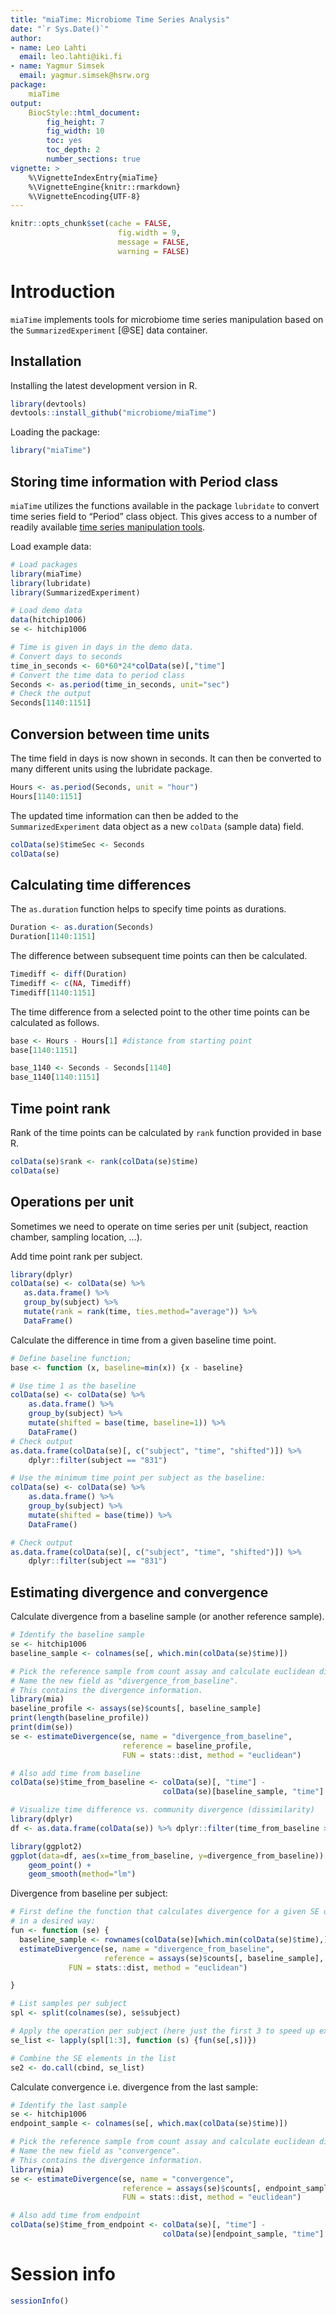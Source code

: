 ```yaml
---
title: "miaTime: Microbiome Time Series Analysis"
date: "`r Sys.Date()`"
author:
- name: Leo Lahti
  email: leo.lahti@iki.fi
- name: Yagmur Simsek
  email: yagmur.simsek@hsrw.org
package: 
    miaTime
output: 
    BiocStyle::html_document:
        fig_height: 7
        fig_width: 10
        toc: yes
        toc_depth: 2
        number_sections: true
vignette: >
    %\VignetteIndexEntry{miaTime}
    %\VignetteEngine{knitr::rmarkdown}
    %\VignetteEncoding{UTF-8}
---
```


```r
knitr::opts_chunk$set(cache = FALSE,
                        fig.width = 9,
                        message = FALSE,
                        warning = FALSE)
```

# Introduction

`miaTime` implements tools for microbiome time series manipulation based
on the `SummarizedExperiment` [@SE] data container.


## Installation

Installing the latest development version in R.

```r
library(devtools)
devtools::install_github("microbiome/miaTime")
```

Loading the package:

```r
library("miaTime")
```


## Storing time information with Period class

`miaTime` utilizes the functions available in the package `lubridate`
to convert time series field to "Period" class object. This gives access to a number of readily available [time series manipulation tools](https://cran.r-project.org/web/packages/lubridate/vignettes/lubridate.html).


Load example data:

```r
# Load packages
library(miaTime)
library(lubridate)
library(SummarizedExperiment)

# Load demo data
data(hitchip1006)
se <- hitchip1006

# Time is given in days in the demo data.
# Convert days to seconds
time_in_seconds <- 60*60*24*colData(se)[,"time"]
# Convert the time data to period class
Seconds <- as.period(time_in_seconds, unit="sec")
# Check the output
Seconds[1140:1151]
```


## Conversion between time units

The time field in days is now shown in seconds. It can then be
converted to many different units using the lubridate package.

```r
Hours <- as.period(Seconds, unit = "hour")
Hours[1140:1151]
```

The updated time information can then be added to the
`SummarizedExperiment` data object as a new `colData` (sample data)
field.


```r
colData(se)$timeSec <- Seconds
colData(se)
```

## Calculating time differences 

The `as.duration` function helps to specify time points as durations.

```r
Duration <- as.duration(Seconds)
Duration[1140:1151]
```

The difference between subsequent time points can then be calculated.

```r
Timediff <- diff(Duration)
Timediff <- c(NA, Timediff)
Timediff[1140:1151]
```

The time difference from a selected point to the other time points
can be calculated as follows.

```r
base <- Hours - Hours[1] #distance from starting point
base[1140:1151]

base_1140 <- Seconds - Seconds[1140]
base_1140[1140:1151]
```

## Time point rank

Rank of the time points can be calculated by `rank` function provided in base R.

```r
colData(se)$rank <- rank(colData(se)$time)
colData(se)
```


## Operations per unit

Sometimes we need to operate on time series per unit (subject,
reaction chamber, sampling location, ...).

Add time point rank per subject.

```r
library(dplyr)
colData(se) <- colData(se) %>%
   as.data.frame() %>%
   group_by(subject) %>%
   mutate(rank = rank(time, ties.method="average")) %>%
   DataFrame()
```



Calculate the difference in time from a given baseline time point.

```r
# Define baseline function;
base <- function (x, baseline=min(x)) {x - baseline}

# Use time 1 as the baseline
colData(se) <- colData(se) %>%
    as.data.frame() %>%
    group_by(subject) %>%
    mutate(shifted = base(time, baseline=1)) %>%
    DataFrame()
# Check output
as.data.frame(colData(se)[, c("subject", "time", "shifted")]) %>%
    dplyr::filter(subject == "831")

# Use the minimum time point per subject as the baseline:
colData(se) <- colData(se) %>%
    as.data.frame() %>%
    group_by(subject) %>%
    mutate(shifted = base(time)) %>%
    DataFrame()

# Check output
as.data.frame(colData(se)[, c("subject", "time", "shifted")]) %>%
    dplyr::filter(subject == "831")
```


## Estimating divergence and convergence

Calculate divergence from a baseline sample (or another reference sample).

```r
# Identify the baseline sample
se <- hitchip1006
baseline_sample <- colnames(se[, which.min(colData(se)$time)])

# Pick the reference sample from count assay and calculate euclidean distance
# Name the new field as "divergence_from_baseline".
# This contains the divergence information.
library(mia)
baseline_profile <- assays(se)$counts[, baseline_sample]
print(length(baseline_profile))
print(dim(se))
se <- estimateDivergence(se, name = "divergence_from_baseline", 
                         reference = baseline_profile,
                         FUN = stats::dist, method = "euclidean")

# Also add time from baseline
colData(se)$time_from_baseline <- colData(se)[, "time"] -
                                  colData(se)[baseline_sample, "time"]

# Visualize time difference vs. community divergence (dissimilarity)
library(dplyr)
df <- as.data.frame(colData(se)) %>% dplyr::filter(time_from_baseline > 0)

library(ggplot2)
ggplot(data=df, aes(x=time_from_baseline, y=divergence_from_baseline)) +
    geom_point() +
    geom_smooth(method="lm")
```


Divergence from baseline per subject:

```r
# First define the function that calculates divergence for a given SE object
# in a desired way:
fun <- function (se) {
  baseline_sample <- rownames(colData(se)[which.min(colData(se)$time),])
  estimateDivergence(se, name = "divergence_from_baseline", 
                     reference = assays(se)$counts[, baseline_sample],
		     FUN = stats::dist, method = "euclidean")

}

# List samples per subject
spl <- split(colnames(se), se$subject)

# Apply the operation per subject (here just the first 3 to speed up example)
se_list <- lapply(spl[1:3], function (s) {fun(se[,s])})

# Combine the SE elements in the list
se2 <- do.call(cbind, se_list)
```

Calculate convergence i.e. divergence from the last sample:

```r
# Identify the last sample
se <- hitchip1006
endpoint_sample <- colnames(se[, which.max(colData(se)$time)])

# Pick the reference sample from count assay and calculate euclidean distance
# Name the new field as "convergence".
# This contains the divergence information.
library(mia)
se <- estimateDivergence(se, name = "convergence", 
                         reference = assays(se)$counts[, endpoint_sample], 
                         FUN = stats::dist, method = "euclidean")

# Also add time from endpoint
colData(se)$time_from_endpoint <- colData(se)[, "time"] -
                                  colData(se)[endpoint_sample, "time"]

```

# Session info

```r
sessionInfo()
```
